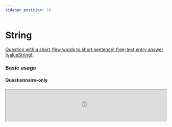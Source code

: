 ```yaml
---
sidebar_position: 10
---
```



# String

[Question with a short (few words to short sentence) free-text entry answer (valueString)](https://hl7.org/fhir/r4/codesystem-item-type.html#item-type-string).

### Basic usage

#### Questionnaire-only

<IframeContainer storyUrl="https://smartforms.csiro.au/storybook/index.html?path=/story/component-itemtype-string--string-basic">
  <iframe
    src="https://smartforms.csiro.au/storybook/iframe.html?args=&id=component-itemtype-string--string-basic"
    width="100%"
    height="100"
  />
</IframeContainer>

#### With Response

<IframeContainer storyUrl="https://smartforms.csiro.au/storybook/index.html?path=/story/component-itemtype-string--string-basic-response">
  <iframe
    src="https://smartforms.csiro.au/storybook/iframe.html?args=&id=component-itemtype-string--string-basic-response"
    width="100%"
    height="100"
  />
</IframeContainer>

### Advanced usage

#### Calculated Expressions

<IframeContainer storyUrl="https://smartforms.csiro.au/storybook/index.html?path=/story/component-itemtype-string--string-calculation">
  <iframe
    src="https://smartforms.csiro.au/storybook/iframe.html?args=&id=component-itemtype-string--string-calculation"
    width="100%"
    height="240"
  />
</IframeContainer>

If there are any advanced usage scenarios you'd like to see, feel free to [let us know](https://github.com/aehrc/smart-forms/issues/new).

### SDC Supported extensions

| Code                 | Usage                                                                                                                                             |
| -------------------- | ------------------------------------------------------------------------------------------------------------------------------------------------- |
| variable             | http://hl7.org/fhir/StructureDefinition/variable                                                                                                  |
| initialExpression    | http://hl7.org/fhir/uv/sdc/StructureDefinition/sdc-questionnaire-initialExpression<br/>- InitialExpression should evaluate to a string value.     |
| calculatedExpression | http://hl7.org/fhir/uv/sdc/StructureDefinition/sdc-questionnaire-calculatedExpression<br/>- CalculatedExpression should evaluate to string value. |
| enableWhenExpression | http://hl7.org/fhir/uv/sdc/StructureDefinition/sdc-questionnaire-enableWhenExpression                                                             |
| hidden               | http://hl7.org/fhir/StructureDefinition/questionnaire-hidden                                                                                      |
| entryFormat          | http://hl7.org/fhir/StructureDefinition/entryFormat                                                                                               |
| required             | item.required                                                                                                                                     |
| repeats              | item.repeats                                                                                                                                      |
| readOnly             | item.readOnly                                                                                                                                     |
| maxLength            | item.maxLength                                                                                                                                    |
| minLength            | http://hl7.org/fhir/StructureDefinition/minLength                                                                                                 |
| regex                | http://hl7.org/fhir/StructureDefinition/regex                                                                                                     |
| initial              | item.initial                                                                                                                                      |
| enableWhen           | item.enableWhen                                                                                                                                   |
| enableBehavior       | item.enableBehavior                                                                                                                               |
| text                 | item.text                                                                                                                                         |
